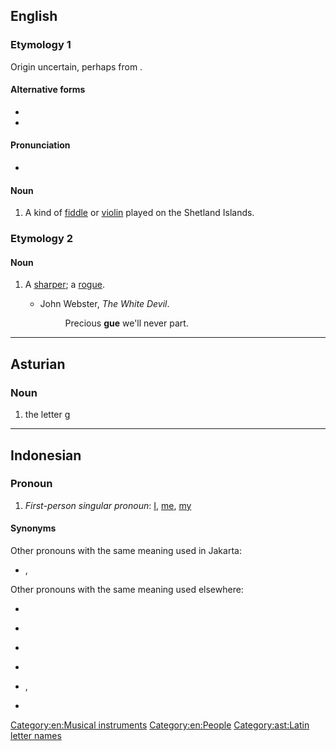 {{also|Gue|gué|guê|güe|gu'e}}
==English==

===Etymology 1===
Origin uncertain, perhaps from {{etyl|non|en}} {{m|non|gígja}}.

====Alternative forms====
* {{l|en|gju}}
* {{l|en|gu}}

====Pronunciation====
* {{IPA|/ɡjuː/|lang=en}}

====Noun====
{{en-noun}}

# {{lb|en|Shetland}} A kind of [[fiddle]] or [[violin]] played on the Shetland Islands.

===Etymology 2===

====Noun====
{{en-noun}}

# {{lb|en|obsolete}} A [[sharper]]; a [[rogue]].
#* John Webster, ''The White Devil''.
#*:Precious '''gue''' we'll never part.

{{Webster 1913}}

[[Category:en:Musical instruments]]
[[Category:en:People]]

----

==Asturian==

===Noun===
{{ast-noun|f}}

# the letter [[g]]

[[Category:ast:Latin letter names]]

----

==Indonesian==
===Pronoun===
{{head|id|pronoun}}
# {{lb|id|Jakarta|slang}} ''First-person singular pronoun'': [[I]], [[me]], [[my]]

====Synonyms====
Other pronouns with the same meaning used in Jakarta:
* {{l|id|aye}}, {{l|id|ogut}}

Other pronouns with the same meaning used elsewhere:
* {{l|id|aku}} {{q|informal}}
* {{l|id|ku}}
* {{l|id|daku}} {{q|poetic}}
* {{l|id|saya}} {{q|formal}}
* {{l|id|gua}}, {{l|id|gw}} {{q|Java}} 
* {{l|id|hamba}}